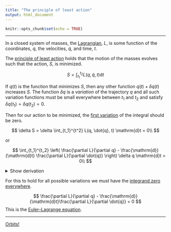 ```yaml
---
title: "The principle of least action"
output: html_document
---
```


```r
knitr::opts_chunk$set(echo = TRUE)
```

***

In a closed system of masses, the [Lagrangian](https://en.wikipedia.org/wiki/Lagrangian_mechanics), $L$, is some function of the coordinates, $q$, the velocities, $\dot{q}$, and time, $t$.

The [principle of least action](https://en.wikipedia.org/wiki/Stationary-action_principle) holds that the motion of the masses evolves such that the action, $S$, is minimized.

$$
S = \int_{t_1}^{t_2} L(q, \dot{q}, t) \mathrm{d}t
$$

If $q(t)$ is the function that minimizes $S$, then any other function $q(t) + \delta q(t)$ increases $S$. The function $\delta q$ is a *variation* of the trajectory $q$ and all such variation functions must be small everywhere between $t_1$ and $t_2$ and satisfy $\delta q(t_1) = \delta q(t_2) = 0$.

Then for our action to be minimized, the [first variation](https://en.wikipedia.org/wiki/First_variation) of the integral should be zero.

$$
\delta S = \delta \int_{t_1}^{t^2} L(q, \dot{q}, t) \mathrm{d}t = 0\\
$$

or

$$
\int_{t_1}^{t_2} \left( \frac{\partial L}{\partial q} - \frac{\mathrm{d}}{\mathrm{d}t} \frac{\partial L}{\partial \dot{q}} \right) \delta q \mathrm{d}t = 0\\
$$

<details>
<summary>Show derivation</summary>
The action:

$$
S(q, \dot{q}, t) = \int_{t_1}^{t_2} L(q, \dot{q}, t) \mathrm{d}t
$$

The [first variation](https://en.wikipedia.org/wiki/First_variation) with $q(t) + \epsilon \eta(t)$,

$$
\begin{align}
\delta S(q, \dot{q}, t, \eta) &=  \frac{\mathrm{d}}{\mathrm{d} \epsilon} S(q + \epsilon \eta, \dot{q} + \epsilon \dot{\eta}, t) \Big|_{\epsilon = 0}\\
                              &= \int_{t_1}^{t_2} \frac{\mathrm{d}}{\mathrm{d} \epsilon} L(q + \epsilon \eta, \dot{q} + \epsilon \dot{\eta}, t) \Big|_{\epsilon = 0} \mathrm{d}t\\
                              &= \int_{t_1}^{t_2} \left( \frac{\partial L}{\partial q} \eta + \frac{\partial L}{\partial \dot{q}} \dot{\eta} \right) \mathrm{d}t\\
                              &= \int_{t_1}^{t_2} \frac{\partial L}{\partial q} \eta \mathrm{d}t + \int_{t_1}^{t_2} \frac{\partial L}{\partial \dot{q}} \dot{\eta} \mathrm{d}t\\
\end{align}
$$

Using [integration by parts](https://en.wikipedia.org/wiki/Integration_by_parts), i.e. $\int_{t_1}^{t_2} u(t)\dot{v}(t) \mathrm{d}t = \Big[ u(t) v(t) \Big]_{t_1}^{t_2} - \int_{t_1}^{t_2} \dot{u}(t) v(t) \mathrm{d}t$, substituting with $u = \frac{\partial L}{\partial \dot{q}} and $\dot{v} = \dot{\eta}$,

$$
\begin{align}
\delta S(q, \dot{q}, t, \eta) &= \int_{t_1}^{t_2} \frac{\partial L}{\partial q} \eta \mathrm{d}t + \Big[ \frac{\partial L}{\partial \dot{q}} \eta \Big]_{t_1}^{t_2}
                                  - \int_{t_1}^{t_2} \frac{\mathrm{d}}{\mathrm{d}t}\frac{\partial L}{\partial \dot{q}} \eta \mathrm{d}t\\
\end{align}
$$

Noting that $\eta(t_1) = \eta(t_2) = 0$ cancels the middle term and factoring out $\eta$, we require the variation equal zero.

$$
\delta S(q, \dot{q}, t, \eta) = \int_{t_1}^{t_2} \Big( \frac{\partial L}{\partial q} - \frac{\mathrm{d}}{\mathrm{d}t}\frac{\partial L}{\partial \dot{q}} \Big) \eta \mathrm{d}t = 0
$$
</details>

For this to hold for all possible variations we must have the [integrand zero everywhere](https://en.wikipedia.org/wiki/Fundamental_lemma_of_the_calculus_of_variations).

$$
\frac{\partial L}{\partial q} - \frac{\mathrm{d}}{\mathrm{d}t}\frac{\partial L}{\partial \dot{q}} = 0
$$
This is the [Euler–Lagrange equation](https://en.wikipedia.org/wiki/Euler%E2%80%93Lagrange_equation).

***

[Orbits!](./index.html)
